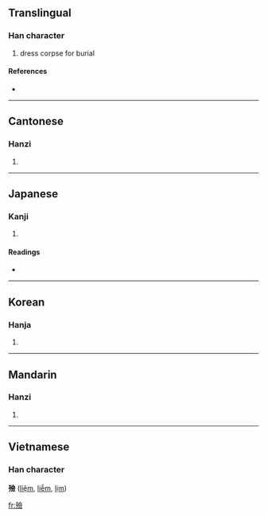 {{also|殓}}
==Translingual==

===Han character===
{{Han char|rn=78|rad=歹|as=13|sn=17|four=1828<sub>6</sub>|canj=一弓人一人 (MNOMO)}}

# dress corpse for burial

====References====
* {{Han ref|kx=0583.380|dkj=16590|dj=0976.240|hdz=21395.110|uh=6BAE|ud=27566|bh=C0D4|bd=49364}}

----

==Cantonese==

===Hanzi===
{{yue-hanzi|jyut=|y=lim6}}

# {{defn|Cantonese}}

----

==Japanese==

===Kanji===
{{ja-kanji|grade=|rs=歹13}}

# {{defn|Japanese}}

====Readings====
* {{ja-readings|on=[[れん]] (ren)|kun=[[おさめる]] (osameru)}}

----

==Korean==

===Hanja===
{{ko-hanja|hangeul=렴>염|eumhun=|rv=ryeom>yeom|mr=ryŏm>yŏm|y=lyem>yem}}

# {{defn|Korean}}

----

==Mandarin==

===Hanzi===
{{cmn-hanzi|sim=殓|pin=[[liàn]] ([[lian4]])|wg=lien<sup>4</sup>}}

# {{defn|Mandarin}}

----

==Vietnamese==
===Han character===
'''殮''' ([[liệm]], [[liễm]], [[lịm]])

[[fr:殮]]